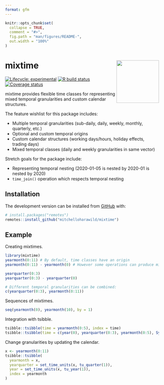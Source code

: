 ```yaml
---
format: gfm
---
```


<!-- README.md is generated from README.qmd. Please edit that file -->

```r
knitr::opts_chunk$set(
  collapse = TRUE,
  comment = "#>",
  fig.path = "man/figures/README-",
  out.width = "100%"
)
```

# mixtime <img src="man/figures/logo.svg" align="right" height="139" alt="" />

<!-- badges: start -->
[![Lifecycle: experimental](https://img.shields.io/badge/lifecycle-experimental-orange.svg)](https://www.tidyverse.org/lifecycle/#experimental)
[![R build status](https://github.com/mitchelloharawild/mixtime/workflows/R-CMD-check/badge.svg)](https://github.com/mitchelloharawild/mixtime/actions)
[![Coverage status](https://codecov.io/gh/mitchelloharawild/mixtime/branch/master/graph/badge.svg)](https://codecov.io/github/mitchelloharawild/mixtime?branch=master)
<!-- badges: end -->

mixtime provides flexible time classes for representing mixed temporal granularities
and custom calendar structures.

The feature wishlist for this package includes:

* Multiple temporal granularities (sub-daily, daily, weekly, monthly, quarterly, etc.)
* Optional and custom temporal origins
* Custom calendar structures (working days/hours, holiday effects, trading days)
* Mixed temporal classes (daily and weekly granularities in same vector)

Stretch goals for the package include:

* Representing temporal nesting (2020-01-05 is nested by 2020-01 is nested by 2020)
* `time_join()` operation which respects temporal nesting

## Installation

<!-- You can install the released version of mixtime from [CRAN](https://CRAN.R-project.org) with: -->

<!-- ``` r -->
<!-- install.packages("mixtime") -->
<!-- ``` -->

The development version can be installed from [GitHub](https://github.com/) with:

``` r
# install.packages("remotes")
remotes::install_github("mitchelloharawild/mixtime")
```
## Example

Creating mixtimes.

```r
library(mixtime)
yearmonth(0:11) # By default, time classes have an origin
yearmonth(0:11) - yearmonth(0) # However some operations can produce mixtimes without origins

yearquarter(0:3)
yearquarter(0:3) - yearquarter(0)

# Different temporal granularities can be combined:
c(yearquarter(0:3), yearmonth(0:11))
```
Sequences of mixtimes.

```r
seq(yearmonth(0), yearmonth(10), by = 1)
```

Integration with tsibble.

```r
tsibble::tsibble(time = yearmonth(0:5), index = time)
tsibble::tsibble(time = c(year(0), yearquarter(0:3), yearmonth(0:5), Sys.Date()), index = time)
```

Change granularities by updating the calendar.

```r
x <- yearmonth(0:11)
tsibble::tsibble(
  yearmonth = x,
  yearquarter = set_time_units(x, tu_quarter(1)),
  year = set_time_units(x, tu_year(1)),
  index = yearmonth
)
```
